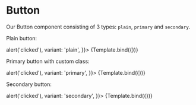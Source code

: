 
<Meta title='Components/Button' component={Button} />


# Button

Our Button component consisting of 3 types: `plain`, `primary` and `secondary`.

Plain button:

<Canvas>
  <Story
    name='plain'
    args={{
      label: 'Plain button',
      onClick: () => alert('clicked'),
      variant: 'plain',
    }}>
    {Template.bind({})}
  </Story>
</Canvas>

Primary button with custom class:

<Canvas>
  <Story
    name='primary'
    args={{
      label: 'Primary button',
      onClick: () => alert('clicked'),
      variant: 'primary',
    }}>
    {Template.bind({})}
  </Story>
</Canvas>

Secondary button:

<Canvas>
  <Story
    name='secondary'
    args={{
      label: 'Secondary button',
      onClick: () => alert('clicked'),
      variant: 'secondary',
    }}>
    {Template.bind({})}
  </Story>
</Canvas>

<ArgsTable story='plain' />
